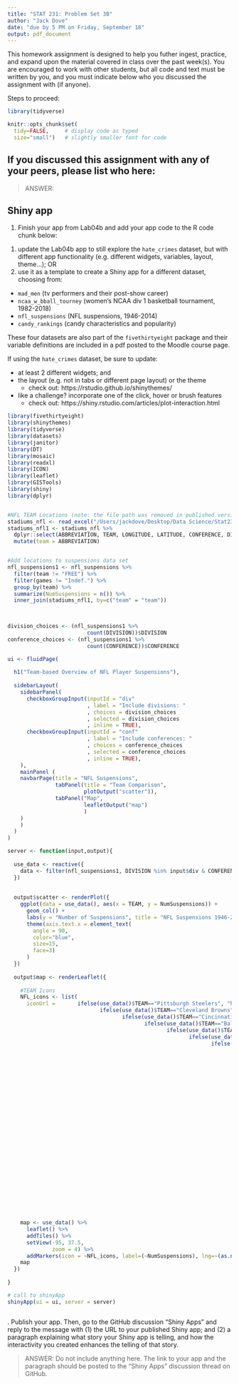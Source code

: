 ```yaml
---
title: "STAT 231: Problem Set 3B"
author: "Jack Dove"
date: "due by 5 PM on Friday, September 18"
output: pdf_document
---
```


This homework assignment is designed to help you futher ingest, practice, and expand upon the material covered in class over the past week(s).  You are encouraged to work with other students, but all code and text must be written by you, and you must indicate below who you discussed the assignment with (if anyone).  

Steps to proceed:

\begin{enumerate}
\item In RStudio, go to File > Open Project, navigate to the folder with the course-content repo, select the course-content project (course-content.Rproj), and click "Open" 
\item Pull the course-content repo (e.g. using the blue-ish down arrow in the Git tab in upper right window)
\item Copy ps3B.Rmd from the course repo to your repo (see page 6 of the GitHub Classroom Guide for Stat231 if needed)
\item Close the course-content repo project in RStudio
\item Open YOUR repo project in RStudio
\item In the ps3B.Rmd file in YOUR repo, replace "YOUR NAME HERE" with your name
\item Add in your responses, committing and pushing to YOUR repo in appropriate places along the way
\item Run "Knit PDF" 
\item Upload the pdf to Gradescope.  Don't forget to select which of your pages are associated with each problem.  \textit{You will not get credit for work on unassigned pages (e.g., if you only selected the first page but your solution spans two pages, you would lose points for any part on the second page that the grader can't see).} 
\end{enumerate}

```r
library(tidyverse)

knitr::opts_chunk$set(
  tidy=FALSE,     # display code as typed
  size="small")   # slightly smaller font for code
```


\newpage 
## If you discussed this assignment with any of your peers, please list who here:

> ANSWER:

\newpage
## Shiny app

1. Finish your app from Lab04b and add your app code to the R code chunk below:

(1) update the Lab04b app to still explore the `hate_crimes` dataset, but with different app functionality (e.g. different widgets, variables, layout, theme...); OR
(2) use it as a template to create a Shiny app for a different dataset, choosing from:

* `mad_men` (tv performers and their post-show career)
* `ncaa_w_bball_tourney` (women's NCAA div 1 basketball tournament, 1982-2018)
* `nfl_suspensions` (NFL suspensions, 1946-2014)
* `candy_rankings` (candy characteristics and popularity)

These four datasets are also part of the `fivethirtyeight` package and their variable definitions are included in a pdf posted to the Moodle course page.

If using the `hate_crimes` dataset, be sure to update:

* at least 2 different widgets; and
* the layout (e.g. not in tabs or different page layout) or the theme
     + check out:  https://rstudio.github.io/shinythemes/
* like a challenge?  incorporate one of the click, hover or brush features
     + check out: https://shiny.rstudio.com/articles/plot-interaction.html

      
```r
library(fivethirtyeight)
library(shinythemes)
library(tidyverse)
library(datasets)
library(janitor)
library(DT)
library(mosaic)
library(readxl)
library(ICON)
library(leaflet)
library(GISTools)
library(shiny)
library(dplyr)


#NFL TEAM Locations (note: the file path was removed in published version)
stadiums_nfl <- read_excel("/Users/jackdove/Desktop/Data Science/Stat231JackDove/Labs/Lab04b-shiny-nflsuspensions/stadiums_nfl.xlsx") 
stadiums_nfl1 <- stadiums_nfl %>%
  dplyr::select(ABBREVIATION, TEAM, LONGITUDE, LATITUDE, CONFERENCE, DIVISION) %>%
  mutate(team = ABBREVIATION) 


#Add locations to suspensions data set
nfl_suspensions1 <- nfl_suspensions %>%
  filter(team != "FREE") %>%
  filter(games != "Indef.") %>%
  group_by(team) %>%
  summarize(NumSuspensions = n()) %>%
  inner_join(stadiums_nfl1, by=c("team" = "team")) 


                               
division_choices <- (nfl_suspensions1 %>%
                         count(DIVISION))$DIVISION  
conference_choices <- (nfl_suspensions1 %>%
                         count(CONFERENCE))$CONFERENCE  

ui <- fluidPage(
  
  h1("Team-based Overview of NFL Player Suspensions"),
  
  sidebarLayout(
    sidebarPanel(
      checkboxGroupInput(inputId = "div"
                         , label = "Include divisions: "
                         , choices = division_choices
                         , selected = division_choices
                         , inline = TRUE),
      checkboxGroupInput(inputId = "conf"
                         , label = "Include conferences: "
                         , choices = conference_choices
                         , selected = conference_choices
                         , inline = TRUE),
    ),
    mainPanel (
    navbarPage(title = "NFL Suspensions",
               tabPanel(title = "Team Comparison",
                        plotOutput("scatter")),
               tabPanel("Map",
                        leafletOutput("map")
                        )         
    )
    )
  )
)

server <- function(input,output){
  
  use_data <- reactive({
    data <- filter(nfl_suspensions1, DIVISION %in% input$div & CONFERENCE %in% input$conf)
  })
  
  
  output$scatter <- renderPlot({
    ggplot(data = use_data(), aes(x = TEAM, y = NumSuspensions)) +
      geom_col() +
      labs(y = "Number of Suspensions", title = "NFL Suspensions 1946-2014 by Team")  +
      theme(axis.text.x = element_text( 
        angle = 90, 
        color="blue", 
        size=15, 
        face=3)
      )
  })
  
  output$map <- renderLeaflet({
    
    #TEAM Icons
    NFL_icons <- list(
      iconUrl =       ifelse(use_data()$TEAM=="Pittsburgh Steelers", "http://prod.static.steelers.clubs.nfl.com/assets/images/svg/SteelersMark.svg",
                             ifelse(use_data()$TEAM=="Cleveland Browns","https://static.nfl.com/static/site/img/logos/svg/teams/CLE.svg",
                                    ifelse(use_data()$TEAM=="Cincinnati Bengals","https://static.nfl.com/static/site/img/logos/svg/teams/CIN.svg",
                                           ifelse(use_data()$TEAM=="Baltimore Ravens","https://static.nfl.com/static/site/img/logos/svg/teams/BAL.svg",
                                                  ifelse(use_data()$TEAM=="Chicago Bears","https://static.nfl.com/static/site/img/logos/svg/teams/CHI.svg",
                                                         ifelse(use_data()$TEAM=="Houston Texans","https://static.nfl.com/static/site/img/logos/svg/teams/HOU.svg",
                                                                ifelse(use_data()$TEAM=="Kansas City Chiefs","https://static.nfl.com/static/site/img/logos/svg/teams/KC.svg",
                                                                       ifelse(use_data()$TEAM=="New Orleans Saints","https://static.nfl.com/static/site/img/logos/svg/teams/NO.svg",
                                                                              ifelse(use_data()$TEAM=="Miami Dolphins","https://static.nfl.com/static/site/img/logos/svg/teams/MIA.svg",
                                                                                     ifelse(use_data()$TEAM=="Tampa Bay Buccaneers","https://static.nfl.com/static/site/img/logos/svg/teams/TB.svg",
                                                                                            ifelse(use_data()$TEAM=="Atlanta Falcons","https://static.nfl.com/static/site/img/logos/svg/teams/ATL.svg",
                                                                                                   ifelse(use_data()$TEAM=="Buffalo Bills","https://static.nfl.com/static/site/img/logos/svg/teams/BUF.svg",
                                                                                                          ifelse(use_data()$TEAM=="San Francisco 49ers","https://static.nfl.com/static/site/img/logos/svg/teams/SF.svg",
                                                                                                                 ifelse(use_data()$TEAM=="St. Louis Rams","https://static.nfl.com/static/site/img/logos/svg/teams/LA.svg",
                                                                                                                        ifelse(use_data()$TEAM=="Jacksonville Jaguars","https://static.nfl.com/static/site/img/logos/svg/teams/JAX.svg",
                                                                                                                               ifelse(use_data()$TEAM=="Philadelphia Eagles","https://static.nfl.com/static/site/img/logos/svg/teams/PHI.svg",
                                                                                                                                      ifelse(use_data()$TEAM=="Seattle Seahawks","https://static.nfl.com/static/site/img/logos/svg/teams/SEA.svg",
                                                                                                                                             ifelse(use_data()$TEAM=="Oakland Raiders","https://static.nfl.com/static/site/img/logos/svg/teams/OAK.svg",
                                                                                                                                                    ifelse(use_data()$TEAM=="Dallas Cowboys","https://static.nfl.com/static/site/img/logos/svg/teams/DAL.svg",
                                                                                                                                                           ifelse(use_data()$TEAM=="Carolina Panthers","https://static.nfl.com/static/site/img/logos/svg/teams/CAR.svg",
                                                                                                                                                                  ifelse(use_data()$TEAM=="New England Patriots","https://static.nfl.com/static/site/img/logos/svg/teams/NE.svg",
                                                                                                                                                                         ifelse(use_data()$TEAM=="Indianapolis Colts","https://static.nfl.com/static/site/img/logos/svg/teams/IND.svg",
                                                                                                                                                                                ifelse(use_data()$TEAM=="Minnesota Vikings","https://static.nfl.com/static/site/img/logos/svg/teams/MIN.svg",
                                                                                                                                                                                       ifelse(use_data()$TEAM=="Washington Redskins","https://static.nfl.com/static/site/img/logos/svg/teams/WAS.svg",
                                                                                                                                                                                              ifelse(use_data()$TEAM=="Tennessee Titans","https://static.nfl.com/static/site/img/logos/svg/teams/TEN.svg",
                                                                                                                                                                                                     ifelse(use_data()$TEAM=="San Diego Chargers","https://static.nfl.com/static/site/img/logos/svg/teams/LAC.svg",
                                                                                                                                                                                                            ifelse(use_data()$TEAM=="Denver Broncos","https://static.nfl.com/static/site/img/logos/svg/teams/DEN.svg",
                                                                                                                                                                                                                   ifelse(use_data()$TEAM=="Detroit Lions","https://static.nfl.com/static/site/img/logos/svg/teams/DET.svg",
                                                                                                                                                                                                                          ifelse(use_data()$TEAM=="Green Bay Packers","https://static.nfl.com/static/site/img/logos/svg/teams/GB.svg",
                                                                                                                                                                                                                                 ifelse(use_data()$TEAM=="Arizona Cardinals","https://static.nfl.com/static/site/img/logos/svg/teams/ARI.svg",
                                                                                                                                                                                                                                        ifelse(use_data()$TEAM=="New York Giants", "https://static.nfl.com/static/site/img/logos/svg/teams/NYG.svg",
                                                                                                                                                                                                                                               ifelse(use_data()$TEAM=="New York Jets", "https://static.nfl.com/static/site/img/logos/svg/teams/NYJ.svg","")))))))))))))))))))))))))))))))), iconWidth = use_data()$NumSuspensions^1.5 +20, iconHeight = use_data()$NumSuspensions^1.5 + 60)
    
    map <- use_data() %>%
      leaflet() %>% 
      addTiles() %>% 
      setView(-95, 37.5,
              zoom = 4) %>% 
      addMarkers(icon = ~NFL_icons, label=(~NumSuspensions), lng=~(as.numeric(LONGITUDE)), lat=~(as.numeric(LATITUDE)), popup= ~TEAM)
    map
  })
  
}

# call to shinyApp
shinyApp(ui = ui, server = server)



```

      
\newpage
2. Publish your app.  Then, go to the GitHub discussion "Shiny Apps" and reply to the message with (1) the URL to your published Shiny app; and (2) a paragraph explaining what story your Shiny app is telling, and how the interactivity you created enhances the telling of that story.

> ANSWER: Do not include anything here.  The link to your app and the paragraph should be posted to the "Shiny Apps" discussion thread on GitHub.
